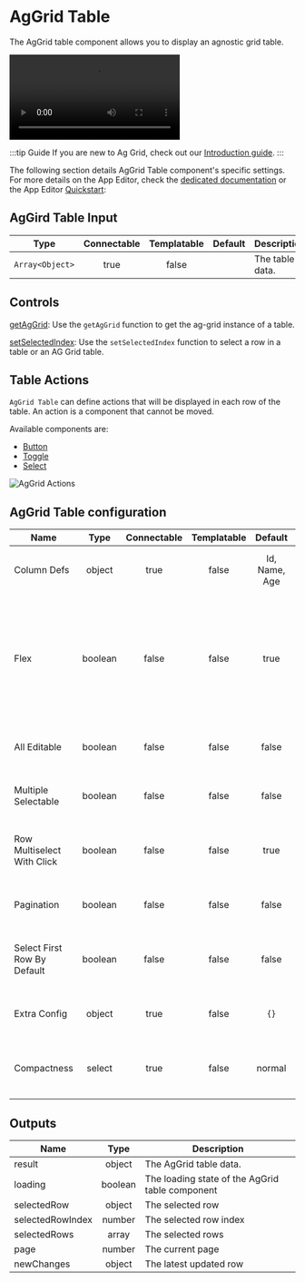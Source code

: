 
# AgGrid Table

The AgGrid table component allows you to display an agnostic grid table.

<video
	className="border-2 rounded-xl object-cover w-full h-full dark:border-gray-800"
	autoPlay
	controls
	src="/videos/aggrid_table.mp4"
	alt="aggrid table"
/>
<br />

:::tip Guide
If you are new to Ag Grid, check out our [Introduction guide](../../misc/9_guides/aggrid_table/index.md).
:::

The following section details AgGrid Table component's specific settings. For more details on the App Editor, check the [dedicated documentation](../0_app_editor/index.mdx) or the App Editor [Quickstart](../../getting_started/7_apps_quickstart/index.mdx):

<div className="grid grid-cols-2 gap-6 mb-4">
	<DocCard
		color="orange"
		title="App Editor Documentation"
		description="The app editor is a low-code builder to create custom User Interfaces with a mix of drag-and-drop and code."
		href="/docs/apps/app_editor"
	/>
	<DocCard
		color="orange"
		title="Apps Quickstart"
		description="Learn how to build your first app in a matter of minutes."
		href="/docs/getting_started/apps_quickstart"
	/>
</div>

## AgGird Table Input

|      Type       | Connectable | Templatable | Default | Description     |
| :-------------: | :---------: | :---------: | :-----: | --------------- |
| `Array<Object>` |    true     |    false    |         | The table data. |

## Controls

[getAgGrid](../3_app-runnable-panel.mdx#getaggrid): Use the `getAgGrid` function to get the ag-grid instance of a table.

[setSelectedIndex](../3_app-runnable-panel.mdx#setselectedindex): Use the `setSelectedIndex` function to select a row in a table or an AG Grid table.

## Table Actions

`AgGrid Table` can define actions that will be displayed in each row of the table. An action is a component that cannot be moved.

Available components are:
- [Button](./button.mdx)
- [Toggle](./toggle.mdx)
- [Select](./select.mdx)

![AgGrid Actions](../../assets/apps/4_app_component_library/aggrid_actions.png "AgGrid Actions")

## AgGrid Table configuration

| Name                        |  Type   | Connectable | Templatable |    Default    | Description                                                                                                     |
| --------------------------- | :-----: | :---------: | :---------: | :-----------: | --------------------------------------------------------------------------------------------------------------- |
| Column Defs                 | object  |    true     |    false    | Id, Name, Age | The definition of the columns & their name.                                                                     |
| Flex                        | boolean |    false    |    false    |     true      | Allows you to distribute available space among multiple elements to control their relative sizes and positions. |
| All Editable                | boolean |    false    |    false    |     false     | Whether you want all columns to be editable.                                                                    |
| Multiple Selectable         | boolean |    false    |    false    |     false     | Make multiple rows selectable at once.                                                                          |
| Row Multiselect With Click  | boolean |    false    |    false    |     true      | If multiple selectable, allow multiselect with click.                                                           |
| Pagination                  | boolean |    false    |    false    |     false     | Whether you want pages on your table.                                                                           |
| Select First Row By Default | boolean |    false    |    false    |     false     | Whether you want the first row to be selected by default.                                                       |
| Extra Config                | object  |    true     |    false    |      `{}`     | Extra configuration for the AgGrid table.                                                                       |
| Compactness                 | select  |    true     |    false    |     normal    | Change the row height (normal, compact, comfortable).                                                           |

## Outputs

| Name             |  Type   | Description                                     |
| ---------------- | :-----: | ----------------------------------------------- |
| result           | object  | The AgGrid table data.                          |
| loading          | boolean | The loading state of the AgGrid table component |
| selectedRow      | object  | The selected row                                |
| selectedRowIndex | number  | The selected row index                          |
| selectedRows     |  array  | The selected rows                               |
| page             | number  | The current page                                |
| newChanges       | object  | The latest updated row                          |
